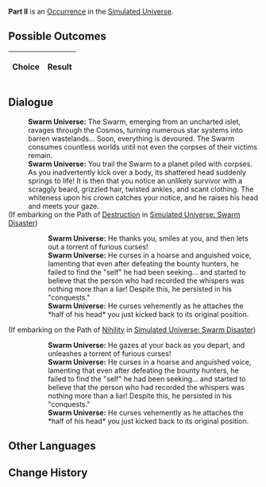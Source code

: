 {{Simulated Universe Event Infobox
|title         = Part II
|image         = 2.png
|type          =
|domains_su    = 
|domains_ext   = 
|domains_swarm = 
|domains_gng   = 
|requirements  =
|prev          = 
|next          = 
|indexRewards  =
|characters    = 
}}
'''Part II''' is an [[Simulated Universe/Occurrence|Occurrence]] in the [[Simulated Universe]].

==Possible Outcomes==
{| class="article-table"
!Choice
!Result

|}

<!--
==Gameplay Notes==

-->
==Dialogue==
{{Dialogue Start}}
:'''Swarm Universe:''' The Swarm, emerging from an uncharted islet, ravages through the Cosmos, turning numerous star systems into barren wastelands... Soon, everything is devoured. The Swarm consumes countless worlds until not even the corpses of their victims remain.
:'''Swarm Universe:''' You trail the Swarm to a planet piled with corpses. As you inadvertently kick over a body, its shattered head suddenly springs to life! It is then that you notice an unlikely survivor with a scraggly beard, grizzled hair, twisted ankles, and scant clothing. The whiteness upon his crown catches your notice, and he raises his head and meets your gaze.
;(If embarking on the Path of [[Simulated Universe/Paths#Destruction|Destruction]] in [[Simulated Universe: Swarm Disaster]])
:{{SU Special Dialogue|Destruction|Approach and strike up a conversation.|Look, who's that?}}
::'''Swarm Universe:''' He thanks you, smiles at you, and then lets out a torrent of furious curses!
::'''Swarm Universe:''' He curses in a hoarse and anguished voice, lamenting that even after defeating the bounty hunters, he failed to find the "self" he had been seeking... and started to believe that the person who had recorded the whispers was nothing more than a liar! Despite this, he persisted in his "conquests."
::'''Swarm Universe:''' He curses vehemently as he attaches the *half of his head* you just kicked back to its original position.
;(If embarking on the Path of [[Simulated Universe/Paths#Nihility|Nihility]] in [[Simulated Universe: Swarm Disaster]])
:{{SU Special Dialogue|Nihility|Expeditiously avoid.|Don't pick a fight.}}
::'''Swarm Universe:''' He gazes at your back as you depart, and unleashes a torrent of furious curses!
::'''Swarm Universe:''' He curses in a hoarse and anguished voice, lamenting that even after defeating the bounty hunters, he failed to find the "self" he had been seeking... and started to believe that the person who had recorded the whispers was nothing more than a liar! Despite this, he persisted in his "conquests."
::'''Swarm Universe:''' He curses vehemently as he attaches the *half of his head* you just kicked back to its original position.
{{Dialogue End}}

==Other Languages==
{{Other Languages
|en   = Part II
|zhs  = 其二
|zht  = 其二
|ja   = その2
|ko   = II
|es   = Parte II
|fr   = Partie&nbsp;II
|ru   = II
|th   = ตอน 2
|vi   = Phần 2
|de   = Teil 2
|id   = Bagian II
|pt   = Parte II
}}

==Change History==
{{Change History|<!--unknown-->}}
